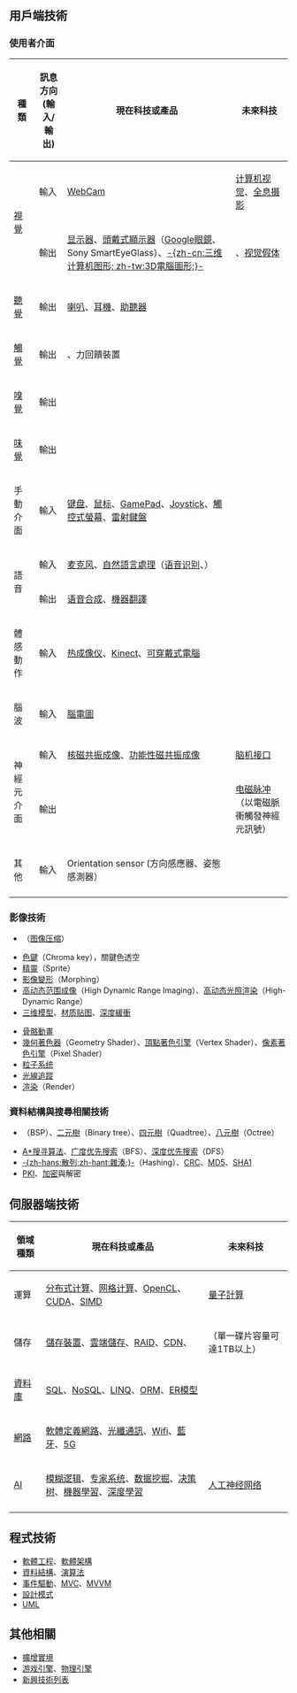 ==用戶端技術==
===使用者介面===
{| class="wikitable"
|-
! 種類 !! 訊息方向<br/>(輸入/輸出) !! 現在科技或產品 !! 未來科技
|-
|rowspan="2"|[[視覺|視覺]]
|輸入
|[[摄像头|WebCam]]
|[[计算机视觉|计算机视觉]]、[[全息摄影|全息摄影]]
|-
|輸出
|[[显示器|显示器]]、[[頭戴式顯示器|頭戴式顯示器]]（[[Google眼鏡|Google眼鏡]]、Sony SmartEyeGlass）、[[三维计算机图形|-{zh-cn:三维计算机图形; zh-tw:3D電腦圖形;}-]]
|{{link-en|立體顯示|Stereo display}}、[[视觉假体|视觉假体]]
|-
|[[聽覺|聽覺]]
|輸出
|[[揚聲器|喇叭]]、[[耳機|耳機]]、[[助聽器|助聽器]]
|
|-
|[[觸覺|觸覺]]
|輸出
|{{link-en|觸感技術|Haptic technology}}、力回饋裝置
|
|-
|[[嗅覺|嗅覺]]
|輸出
|
|
|-
|[[味覺|味覺]]
|輸出
|
|
|-
|手動介面
|輸入
|[[电脑键盘|键盘]]、[[鼠标|鼠标]]、[[手柄|GamePad]]、[[控制杆|Joystick]]、[[觸控式螢幕|觸控式螢幕]]、[[雷射鍵盤|雷射鍵盤]]
|
|-
|rowspan="2"|語音
|輸入
|[[麦克风|麦克风]]、[[自然語言處理|自然語言處理]]（[[语音识别|语音识别]]、{{link-en|同聲計畫|Common Voice}}）
|
|-
|輸出
|[[语音合成|语音合成]]、[[機器翻譯|機器翻譯]]
|
|-
|體感動作
|輸入
|[[热成像仪|热成像仪]]、[[Kinect|Kinect]]、[[可穿戴式電腦|可穿戴式電腦]]
|{{link-en|肌電圖|Electromyography}}
|-
|腦波
|輸入
|[[腦電圖|腦電圖]]
|
|-
|rowspan="2"|神經元介面
|輸入
|[[核磁共振成像|核磁共振成像]]、[[功能性磁共振成像|功能性磁共振成像]]
|[[脑机接口|脑机接口]]
|-
|輸出
|
|[[电磁脉冲|电磁脉冲]]（以電磁脈衝觸發神經元訊號）
|-
|其他
|輸入
|Orientation sensor (方向感應器、姿態感測器）
|
|-
|}

===影像技術===
*{{link-en|數位影像處理|Digital image processing}}（[[图像压缩|图像压缩]]）
*[[色鍵|色鍵]]（Chroma key），關鍵色透空
*[[精灵_(计算机图形学)|精靈]]（Sprite）
*[[影像變形|影像變形]]（Morphing）
*[[高动态范围成像|高动态范围成像]]（High Dynamic Range Imaging）、[[高动态光照渲染|高动态光照渲染]]（High-Dynamic Range）
*[[三维模型|三维模型]]、[[材质贴图|材质贴图]]、[[深度緩衝|深度緩衝]]

*[[骨骼動畫|骨骼動畫]]
*[[幾何著色器|幾何著色器]]（Geometry Shader）、[[頂點著色引擎|頂點著色引擎]]（Vertex Shader）、[[像素著色引擎|像素著色引擎]]（Pixel Shader）
*[[粒子系统|粒子系统]]
*[[光線追蹤|光線追蹤]]
*[[渲染|渲染]]（Render）

===資料結構與搜尋相關技術===
*{{link-en|二元空間分割|Binary space partitioning}}（BSP）、[[二叉樹|二元樹]]（Binary tree）、[[四叉樹|四元樹]]（Quadtree）、[[八叉樹|八元樹]]（Octree）
*[[A*搜寻算法|A*搜寻算法]]、[[广度优先搜索|广度优先搜索]]（BFS）、[[深度优先搜索|深度优先搜索]]（DFS）
*[[散列|-{zh-hans:散列;zh-hant:雜湊;}-]]（Hashing）、[[循環冗餘校驗|CRC]]、[[MD5|MD5]]、[[SHA1|SHA1]]
*[[公開金鑰基礎建設|PKI]]、[[加密|加密]]與解密

==伺服器端技術==
{| class="wikitable"
|-
! 領域種類 !! 現在科技或產品 !! 未來科技
|-
| 運算
|[[分布式计算|分布式计算]]、[[网格计算|网格计算]]、[[OpenCL|OpenCL]]、[[CUDA|CUDA]]、[[SIMD|SIMD]]
|[[量子計算|量子計算]]
|-
| 儲存
|[[儲存裝置|儲存裝置]]、[[雲端儲存|雲端儲存]]、[[RAID|RAID]]、[[內容傳遞網路|CDN]]、{{link-en|比較高容量光碟格式|Comparison of high definition optical disc formats}}
|{{link-en|3D光學資料儲存|3D optical data storage}}（單一碟片容量可達1TB以上）
|-
| [[資料庫|資料庫]]
| [[SQL|SQL]]、[[NoSQL|NoSQL]]、[[语言集成查询|LINQ]]、[[对象关系映射|ORM]]、[[ER模型|ER模型]]
|
|-
| [[计算机网络|網路]]
|[[軟體定義網路|軟體定義網路]]、[[光纖通訊|光纖通訊]]、[[Wifi|Wifi]]、[[藍牙|藍牙]]、[[5G|5G]]
|
|-
| [[人工智能|AI]]
|[[模糊逻辑|模糊逻辑]]、[[专家系统|专家系统]]、[[数据挖掘|数据挖掘]]、[[决策树|决策树]]、[[機器學習|機器學習]]、[[深度學習|深度學習]]
|[[人工神经网络|人工神经网络]]
|-
|}

==程式技術==
*[[软件工程|軟體工程]]、[[软件架构|軟體架構]]
*[[数据结构|資料結構]]、[[算法|演算法]]
*[[事件驅動程式設計|事件驅動]]、[[MVC|MVC]]、[[MVVM|MVVM]]
*[[设计模式_(计算机)|設計模式]]
*[[UML|UML]]

==其他相關==
*[[擴增實境|擴增實境]]
*[[游戏引擎|游戏引擎]]、[[物理引擎|物理引擎]]
*[[新興技術列表|新興技術列表]]